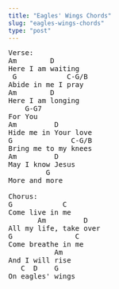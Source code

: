 ```yaml
---
title: "Eagles' Wings Chords"
slug: "eagles-wings-chords"
type: "post"
---
```


<pre>Verse:
Am        D
Here I am waiting
 G            C-G/B
Abide in me I pray
Am        D
Here I am longing
    G-G7
For You
Am         D
Hide me in Your love
G              C-G/B
Bring me to my knees
Am         D
May I know Jesus
         G
More and more

Chorus:
G            C
Come live in me
       Am         D
All my life, take over
G               C
Come breathe in me
           Am
And I will rise
   C  D    G
On eagles' wings
</pre>